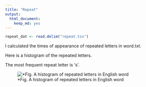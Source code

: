 ```yaml
---
title: "Repeat"
output:
  html_document:
    keep_md: yes
---
```


```r
repeat_dat <- read.delim("repeat.tsv")
```
I calculated the times of appearance of repeated letters in word.txt. 

Here is a histogram of the repeated letters.

The most frequent repeat letter is 's'.

![*Fig. A histogram of repeated letters in English word](repeat.png)
